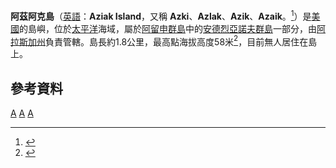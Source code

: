 {{Location map
 |Alaska
 |label=
 |lat=52.101535 <!-- note these are not the correct coordinates, but please don't change them-->
 |long=-179.386985
 |position=right
 |width=250
 |float=right
 |caption=阿茲阿克島在阿拉斯加州的位置
}}

'''阿茲阿克島'''（[[英語|英語]]：'''Aziak Island'''，又稱 '''Azki'''、'''Azlak'''、'''Azik'''、'''Azaik'''。<ref>{{cite book|url=http://books.google.com/books?id=dUQMAAAAYAAJ&pg=PA111&lpg=PA111&dq=Aziak+Island&source=web&ots=aE9uDKsTYZ&sig=qU1phqxMlIsSAjLM8v_Bs1jaeYw&hl=en&sa=X&oi=book_result&resnum=9&ct=result| title=Bulletin - United States Geological Survey| year=1906| publisher=United States Geological Survey| accessdate=2008-09-25}}</ref>）是[[美國|美國]]的島嶼，位於[[太平洋|太平洋]]海域，屬於[[阿留申群島|阿留申群島]]中的[[安德烈亞諾夫群島|安德烈亞諾夫群島]]一部分，由[[阿拉斯加州|阿拉斯加州]]負責管轄。島長約1.8公里，最高點海拔高度58米<ref>{{cite GNIS|1418180|Aziak Island|September 25, 2008}}</ref>，目前無人居住在島上。

==參考資料==
{{reflist}}

{{coord|51|57|02|N|176|09|23|W|scale:100000|display=title}}
{{Alaska-stub}}

{{白令海岛屿列表}}

[[Category:阿留申群岛|A]]
[[Category:阿拉斯加島嶼|A]]
[[Category:美國島嶼|A]]